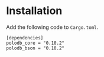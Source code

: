 # Installation

Add the following code to `Cargo.toml`.

```
[dependencies]
polodb_core = "0.10.2"
polodb_bson = "0.10.2"
```
